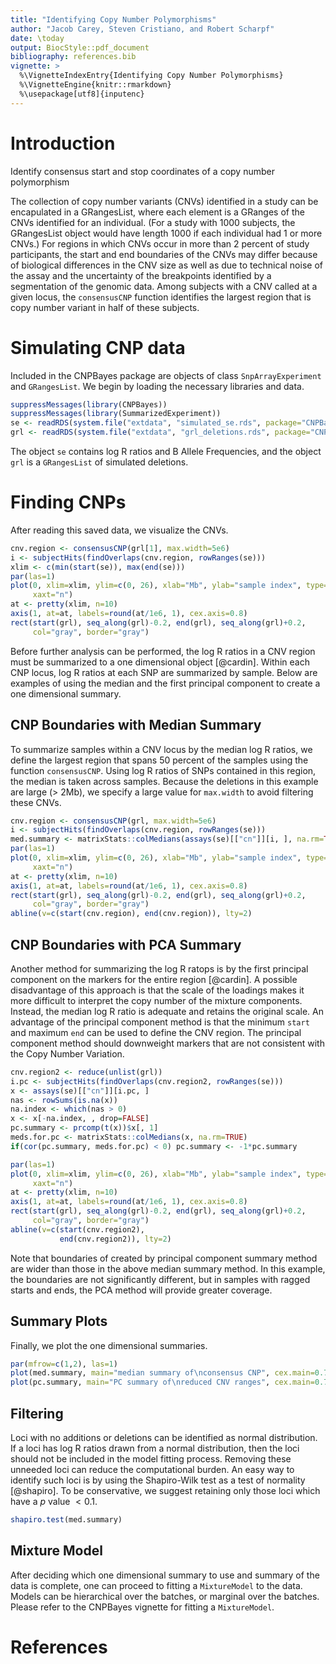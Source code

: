 ```yaml
---
title: "Identifying Copy Number Polymorphisms"
author: "Jacob Carey, Steven Cristiano, and Robert Scharpf"
date: \today
output: BiocStyle::pdf_document
bibliography: references.bib
vignette: >
  %\VignetteIndexEntry{Identifying Copy Number Polymorphisms}
  %\VignetteEngine{knitr::rmarkdown}
  %\usepackage[utf8]{inputenc} 
---
```


# Introduction

Identify consensus start and stop coordinates of a copy number
polymorphism

The collection of copy number variants (CNVs) identified in a study
can be encapulated in a GRangesList, where each element is a GRanges
of the CNVs identified for an individual.  (For a study with 1000
subjects, the GRangesList object would have length 1000 if each
individual had 1 or more CNVs.)  For regions in which CNVs occur in
more than 2 percent of study participants, the start and end
boundaries of the CNVs may differ because of biological differences in
the CNV size as well as due to technical noise of the assay and the
uncertainty of the breakpoints identified by a segmentation of the
genomic data.  Among subjects with a CNV called at a given locus, the
`consensusCNP` function identifies the largest region that is copy
number variant in half of these subjects.

# Simulating CNP data

Included in the CNPBayes package are objects of class `SnpArrayExperiment`
and `GRangesList`. We begin by loading the necessary libraries and data.

```r
suppressMessages(library(CNPBayes))
suppressMessages(library(SummarizedExperiment))
se <- readRDS(system.file("extdata", "simulated_se.rds", package="CNPBayes"))
grl <- readRDS(system.file("extdata", "grl_deletions.rds", package="CNPBayes"))
```

The object `se` contains log R ratios and B Allele Frequencies, and the object
`grl` is a `GRangesList` of simulated deletions. 

# Finding CNPs

After reading this saved data, we visualize the CNVs.

```r
cnv.region <- consensusCNP(grl[1], max.width=5e6)
i <- subjectHits(findOverlaps(cnv.region, rowRanges(se)))
xlim <- c(min(start(se)), max(end(se)))
par(las=1)
plot(0, xlim=xlim, ylim=c(0, 26), xlab="Mb", ylab="sample index", type="n",
     xaxt="n")
at <- pretty(xlim, n=10)
axis(1, at=at, labels=round(at/1e6, 1), cex.axis=0.8)
rect(start(grl), seq_along(grl)-0.2, end(grl), seq_along(grl)+0.2,
     col="gray", border="gray")
```

Before further analysis can be performed, the log R ratios in a CNV region must
be summarized to a one dimensional object [@cardin]. Within each CNP locus, 
log R ratios at each SNP are summarized by sample. Below are examples of using 
the median and the first principal component to create a one dimensional 
summary.

## CNP Boundaries with Median Summary
To summarize samples within a CNV locus by the median log R ratios, we define 
the largest region that spans 50 percent of the samples using the function
`consensusCNP`.  Using log R ratios of SNPs contained in this region, the
median is taken across samples.  Because the deletions in this example are 
large ($>$ 2Mb), we specify a large value for `max.width` to avoid filtering
these CNVs.

```r
cnv.region <- consensusCNP(grl, max.width=5e6)
i <- subjectHits(findOverlaps(cnv.region, rowRanges(se)))
med.summary <- matrixStats::colMedians(assays(se)[["cn"]][i, ], na.rm=TRUE)
par(las=1)
plot(0, xlim=xlim, ylim=c(0, 26), xlab="Mb", ylab="sample index", type="n",
     xaxt="n")
at <- pretty(xlim, n=10)
axis(1, at=at, labels=round(at/1e6, 1), cex.axis=0.8)
rect(start(grl), seq_along(grl)-0.2, end(grl), seq_along(grl)+0.2,
     col="gray", border="gray")
abline(v=c(start(cnv.region), end(cnv.region)), lty=2)
```

## CNP Boundaries with PCA Summary
Another method for summarizing the log R ratops is by the first principal 
component on the markers for the entire region [@cardin]. A possible 
disadvantage of this approach is that the scale of the loadings makes it more 
difficult to interpret the copy number of the mixture components. Instead, 
the median log R ratio is adequate and retains the original scale. An 
advantage of the principal component method is that the minimum `start` and 
maximum `end` can be used to define the CNV region. The principal component 
method should downweight markers that are not consistent with the Copy Number 
Variation.

```r
cnv.region2 <- reduce(unlist(grl))
i.pc <- subjectHits(findOverlaps(cnv.region2, rowRanges(se)))
x <- assays(se)[["cn"]][i.pc, ]
nas <- rowSums(is.na(x))
na.index <- which(nas > 0)
x <- x[-na.index, , drop=FALSE]
pc.summary <- prcomp(t(x))$x[, 1]
meds.for.pc <- matrixStats::colMedians(x, na.rm=TRUE)
if(cor(pc.summary, meds.for.pc) < 0) pc.summary <- -1*pc.summary

par(las=1)
plot(0, xlim=xlim, ylim=c(0, 26), xlab="Mb", ylab="sample index", type="n",
     xaxt="n")
at <- pretty(xlim, n=10)
axis(1, at=at, labels=round(at/1e6, 1), cex.axis=0.8)
rect(start(grl), seq_along(grl)-0.2, end(grl), seq_along(grl)+0.2,
     col="gray", border="gray")
abline(v=c(start(cnv.region2), 
           end(cnv.region2)), lty=2)
```

Note that boundaries of created by principal component summary method
are wider than those in the above median summary method. In this
example, the boundaries are not significantly different, but in samples
with ragged starts and ends, the PCA method will provide greater
coverage.

## Summary Plots
Finally, we plot the one dimensional summaries.

```r
par(mfrow=c(1,2), las=1)
plot(med.summary, main="median summary of\nconsensus CNP", cex.main=0.7, pch=20)
plot(pc.summary, main="PC summary of\nreduced CNV ranges", cex.main=0.7, pch=20)
```

## Filtering
Loci with no additions or deletions can be identified as normal distribution. If a loci has log R ratios drawn from a normal distribution, then the loci should not be included in the model fitting process. Removing these unneeded loci can reduce the computational burden. An easy way to identify such loci is by using the Shapiro-Wilk test as a test of normality [@shapiro]. To be conservative, we suggest retaining only those loci which have a *p* value $< 0.1$. 

```r
shapiro.test(med.summary)
```

## Mixture Model
After deciding which one dimensional summary to use and summary of the data is
complete, one can proceed to fitting a `MixtureModel` to the data. Models can
be hierarchical over the batches, or marginal over the batches.  Please refer 
to the CNPBayes vignette for fitting a `MixtureModel`.

# References
